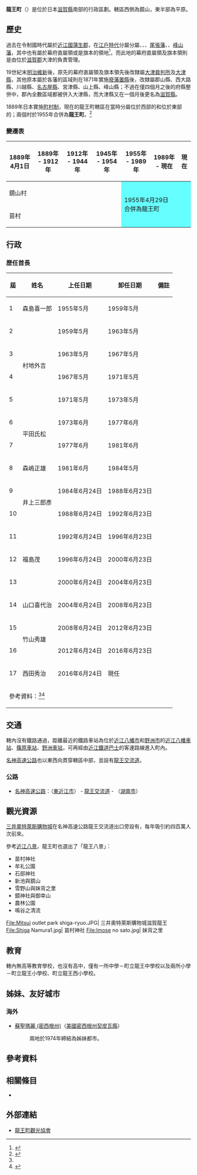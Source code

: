 {{日本町村
| 自治體名   = 龍王
| 町村       = 町
| 圖像       = [[File:苗村神社_東本殿_-_panoramio.jpg|240px]]
| 圖像說明   = [[苗村神社|苗村神社]]
| 町村章     = [[File:Ryuo_Shiga_chapter.JPG|100px]]
| 日文原名   = 竜王町
| 平假名     = りゅうおうちょう
| 羅馬字拼音 = Ryūō-chō
| 都道府縣   = 滋賀縣
| 支廳       =
| 郡         = 蒲生郡
| 編號       = 25384-7
| 面積       = 44.52
| 邊界未定   =
| 人口       = 11,941<ref>{{Cite web| url=http://www.town.ryuoh.shiga.jp/machi/machi_data/machi_shokai.html| title=竜王町の紹介| publisher=龍王町公所| language=ja| accessdate=2020-03-18}}</ref>
| 統計時間   = 2020年2月29日
| 自治體     = [[近江八幡市|近江八幡市]]、[[東近江市|東近江市]]、[[甲賀市|甲賀市]]、[[野洲市|野洲市]]、[[湖南市|湖南市]]
| 樹         = [[松|松]]
| 花         = [[丁香杜鹃|丁香杜鹃]]
| 鳥         =
| 其他象徵物 =
| 其他象徵   =
| 首長       = 西田秀治
| 卸任日期   = 2020年6月23日
| 議員數     = 12
| 郵遞區號   = 520-2592
| 所在地     = 蒲生郡龍王町大字小口3番地
| 電話號碼   = 748-58-3700
| 外部連結   = {{url|http://www.town.ryuoh.shiga.jp/}}
| 地圖       = [[File:Ryuo_in_Shiga_Prefecture_Ja.svg|250px]]
| 註記       =
}}

'''龍王町'''（{{jpn|j=竜王町|hg=りゅうおうちょう|rm=Ryūō chō|f=y}}）是位於日本[[滋賀縣|滋賀縣]]南部的行政區劃。轄區西側為鏡山，東半部為平原。

==歷史==

過去在令制國時代屬於[[近江國|近江國]][[蒲生郡|蒲生郡]]，在[[江戶時代|江戶時代]]分屬分屬{{Tsl|ja|郡山藩}}、{{Tsl|ja|仁正寺藩}}、{{Tsl|ja|川越藩}}、[[尾張藩|尾張藩]]、{{Tsl|ja|宮津藩}}{{Tsl|ja|山上藩}}、[[峰山藩|峰山藩]]，其中也有屬於幕府直屬領或是旗本的領地<ref>{{Cite web| url=http://www.rekihaku.ac.jp/up-cgi/login.pl?p=param/kyud/db_param| title=舊高舊領取調帳資料庫檢索| publisher=[[國立歷史民俗博物館|國立歷史民俗博物館]]| language=ja}}</ref>，而此地的幕府直屬領及旗本領則是由位於[[滋賀郡|滋賀郡]]大津的{{Tsl|ja|大津奉行}}負責管理。

19世紀末[[明治維新|明治維新]]後，原先的幕府直屬領及旗本領先後改隸屬[[大津裁判所|大津裁判所]]及[[大津縣|大津縣]]，其他原本屬於各藩的區域則在1871年實施[[廢藩置縣|廢藩置縣]]後，改隸屬郡山縣、西大路縣、川越縣、[[名古屋縣|名古屋縣]]、宮津縣、山上縣、峰山縣；不過在僅四個月之後的府縣整併中，郡內全數區域都被併入大津縣，而大津縣又在一個月後更名為[[滋賀縣|滋賀縣]]。

1889年日本實施[[町村制|町村制]]，現在的龍王町轄區在當時分屬位於西部的{{Tsl|ja|鏡山村}}和位於東部的{{Tsl|ja|苗村}}；兩個村於1955年合併為'''龍王町'''。<ref name="Chousei_youran">{{Cite web| url=http://www.town.ryuoh.shiga.jp/machi/chousei_youran/youran/data/honpen.pdf| title=町勢要覧| date=2010-07| publisher=龍王町公所| language=ja| accessdate=2020-03-20}}</ref>

=== 變遷表 ===

{| class="wikitable" style="font-size:x-small;"
|-
! 1889年4月1日
! 1889年 - 1912年
! 1912年 - 1944年
! 1945年 - 1954年
! 1955年 - 1989年
! 1989年 - 現在
! 現在
|-
| colspan=4 | 鏡山村
| rowspan=2 colspan=3 style="background-color:#6ff;" | 1955年4月29日<br />合併為龍王町
|-
| colspan=4 | 苗村
|}

== 行政 ==

=== 歴任首長 ===

{| class="wikitable"
|- align=center
! 屆 !! 姓名 !! 上任日期 !! 卸任日期 !! 備註
|- align=center
| 1 || 森島喜一郎 || 1955年5月 || 1959年5月 || align=left | 
|- align=center
| 2 || rowspan=4 | 村地外吉 || 1959年5月 || 1963年5月 || align=left | 
|- align=center
| 3 || 1963年5月 || 1967年5月 || align=left | 
|- align=center
| 4 || 1967年5月 || 1971年5月 || align=left | 
|- align=center
| 5 || 1971年5月 || 1973年5月 || align=left | 
|- align=center
| 6 || rowspan=2 | 平田氏松 || 1973年6月 || 1977年6月 || align=left | 
|- align=center
| 7 || 1977年6月 || 1981年6月 || align=left | 
|- align=center
| 8 || 森嶋正雄 || 1981年6月 || 1984年5月 || align=left | 
|- align=center
| 9 || rowspan=2 | 井上三郎彥 || 1984年6月24日 || 1988年6月23日 || align=left | 
|- align=center
| 10 || 1988年6月24日 || 1992年6月23日 || align=left | 
|- align=center
| 11 || rowspan=3 | 福島茂 || 1992年6月24日 || 1996年6月23日 || align=left | 
|- align=center
| 12 || 1996年6月24日 || 2000年6月23日 || align=left | 
|- align=center
| 13 || 2000年6月24日 || 2004年6月23日 || align=left | 
|- align=center
| 14 || 山口喜代治 || 2004年6月24日 || 2008年6月23日 || align=left | 
|- align=center
| 15 || rowspan=2 | 竹山秀雄 || 2008年6月24日 || 2012年6月23日 || align=left | 
|- align=center
| 16 || 2012年6月24日 || 2016年6月23日 || align=left | 
|- align=center
| 17 || 西田秀治 || 2016年6月24日 || 現任 || align=left | 
|-
| colspan=5 | 參考資料：<ref name="Chousei_youran"/><Ref>{{Cite web| url=https://go2senkyo.com/local/jichitai/2247| title=竜王町選挙| work=選挙ドットコム| publisher=イチニ Inc.| language=ja| accessdate=2020-03-20}}</ref>
|}

== 交通 ==

轄內沒有鐵路通過，距離最近的鐵路車站為位於[[近江八幡市|近江八幡市]]和[[野洲市|野洲市]]的[[近江八幡車站|近江八幡車站]]、[[篠原車站_(滋賀縣)|篠原車站]]、[[野洲車站|野洲車站]]，可再經由[[近江鐵道|近江鐵道巴士]]的客運路線進入町內。

[[名神高速公路|名神高速公路]]也以東西向貫穿轄區中部，並設有[[龍王交流道|龍王交流道]]。

=== 公路 ===
* [[名神高速公路|名神高速公路]]：（[[東近江市|東近江市]]） - [[龍王交流道|龍王交流道]] - （[[湖南市|湖南市]]）

== 觀光資源 ==

[[三井奧特萊斯購物城|三井奧特萊斯購物城]]在名神高速公路龍王交流道出口旁設有{{Tsl|ja|三井アウトレットパーク 滋賀竜王|三井奧特萊斯購物城滋賀龍王}}，每年吸引約四百萬人次前來。

參考[[近江八景|近江八景]]，龍王町也選出了「龍王八景」：
* 苗村神社
* 牟礼公園
* 石部神社
* 新池與鏡山
* 雪野山與妹背之里
* 鏡神社與御幸山
* 農林公園
* 鳴谷之清流

<Gallery widths=200px heights=200px>
File:Mitsui outlet park shiga-ryuo.JPG| 三井奧特萊斯購物城滋賀龍王
File:Shiga Namura1.jpg| 苗村神社
File:Imose no sato.jpg| 妹背之里
</Gallery>

== 教育 ==

轄內無高等教育學校，也沒有高中，僅有一所中學－町立龍王中學校以及兩所小學－町立龍王小學校、町立龍王西小學校。

== 姊妹、友好城市 ==

=== 海外 ===

* {{Flagicon|USA}} [[蘇聖瑪麗_(密西根州)|蘇聖瑪麗 (密西根州)]]（[[美國|美國]][[密西根州|密西根州]][[契皮瓦縣_(密歇根州)|契皮瓦縣]]）
*: 兩地於1974年締結為姊妹都市。

== 參考資料 ==
{{Reflist}}

== 相關條目 ==
{{Commonscat|Ryūō, Shiga}}

* {{Tsl|ja|龍王寺}}

== 外部連結 ==

* {{Ja}} [https://ryuoh.org/ 龍王町觀光協會]

{{滋賀縣}}
{{Authority control}}